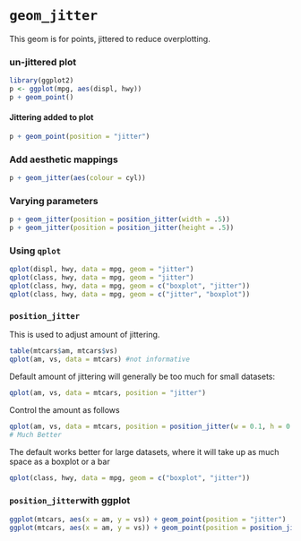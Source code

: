 `geom_jitter`
========================================================
This geom is for points, jittered to reduce overplotting.

### un-jittered plot
```r
library(ggplot2)
p <- ggplot(mpg, aes(displ, hwy))
p + geom_point()
```
#### Jittering added to plot
```r

p + geom_point(position = "jitter")
```
### Add aesthetic mappings
```r

p + geom_jitter(aes(colour = cyl))
```
### Varying parameters
```r

p + geom_jitter(position = position_jitter(width = .5))
p + geom_jitter(position = position_jitter(height = .5))
```
### Using `qplot`
```r

qplot(displ, hwy, data = mpg, geom = "jitter")
qplot(class, hwy, data = mpg, geom = "jitter")
qplot(class, hwy, data = mpg, geom = c("boxplot", "jitter"))
qplot(class, hwy, data = mpg, geom = c("jitter", "boxplot"))

```
###  `position_jitter` 
This is used to adjust amount of jittering.
```r
table(mtcars$am, mtcars$vs)
qplot(am, vs, data = mtcars) #not informative
```
Default amount of jittering will generally be too much for
small datasets:
```r
qplot(am, vs, data = mtcars, position = "jitter")
```
Control the amount as follows
```r
qplot(am, vs, data = mtcars, position = position_jitter(w = 0.1, h = 0.1))
# Much Better
```

The default works better for large datasets, where it will
take up as much space as a boxplot or a bar
```r
qplot(class, hwy, data = mpg, geom = c("boxplot", "jitter"))
```

### `position_jitter`with ggplot

```r

ggplot(mtcars, aes(x = am, y = vs)) + geom_point(position = "jitter")
ggplot(mtcars, aes(x = am, y = vs)) + geom_point(position = position_jitter(w = 0.1, h = 0.1))
```


